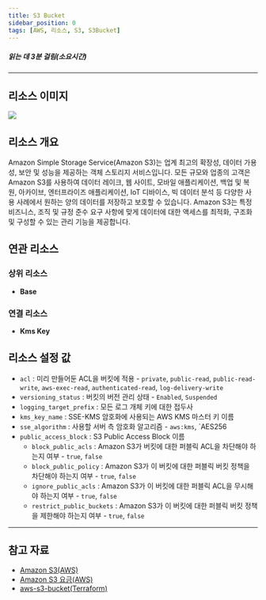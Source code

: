 ```yaml
---
title: S3 Bucket
sidebar_position: 0
tags: [AWS, 리소스, S3, S3Bucket]
---
```





##### 읽는 데 3분 걸림(소요시간)

---

## 리소스 이미지

<img src={icon} />

## 리소스 개요

Amazon Simple Storage Service(Amazon S3)는 업계 최고의 확장성, 데이터 가용성, 보안 및 성능을 제공하는 객체 스토리지 서비스입니다. 모든 규모와 업종의 고객은 Amazon S3를 사용하여 데이터 레이크, 웹 사이트, 모바일 애플리케이션, 백업 및 복원, 아카이브, 엔터프라이즈 애플리케이션, IoT 디바이스, 빅 데이터 분석 등 다양한 사용 사례에서 원하는 양의 데이터를 저장하고 보호할 수 있습니다. Amazon S3는 특정 비즈니스, 조직 및 규정 준수 요구 사항에 맞게 데이터에 대한 액세스를 최적화, 구조화 및 구성할 수 있는 관리 기능을 제공합니다.

## 연관 리소스

### 상위 리소스

-   **Base**

### 연결 리소스

-   **Kms Key**

## 리소스 설정 값

-   `acl` : 미리 만들어둔 ACL을 버킷에 적용 - `private`, `public-read`, `public-read-write`, `aws-exec-read`, `authenticated-read`, `log-delivery-write`
-   `versioning_status` : 버킷의 버전 관리 상태 - `Enabled`, `Suspended`
-   `logging_target_prefix` : 모든 로그 개체 키에 대한 접두사
-   `kms_key_name` : SSE-KMS 암호화에 사용되는 AWS KMS 마스터 키 이름
-   `sse_algorithm` : 사용할 서버 측 암호화 알고리즘 - `aws:kms`, `AES256
-   `public_access_block` : S3 Public Access Block 이름
    -   `block_public_acls` : Amazon S3가 버킷에 대한 퍼블릭 ACL을 차단해야 하는지 여부 - `true`, `false`
    -   `block_public_policy` : Amazon S3가 이 버킷에 대한 퍼블릭 버킷 정책을 차단해야 하는지 여부 - `true`, `false`
    -   `ignore_public_acls` : Amazon S3가 이 버킷에 대한 퍼블릭 ACL을 무시해야 하는지 여부 - `true`, `false`
    -   `restrict_public_buckets` : Amazon S3가 이 버킷에 대한 퍼블릭 버킷 정책을 제한해야 하는지 여부 - `true`, `false`

---

## 참고 자료

-   [Amazon S3(AWS)](https://docs.aws.amazon.com/ko_kr/AmazonS3/latest/userguide/Welcome.html)
-   [Amazon S3 요금(AWS)](https://aws.amazon.com/ko/s3/pricing/?nc2=type_a)
-   [aws-s3-bucket(Terraform)](https://registry.terraform.io/modules/terraform-aws-modules/s3-bucket/aws/latest)
